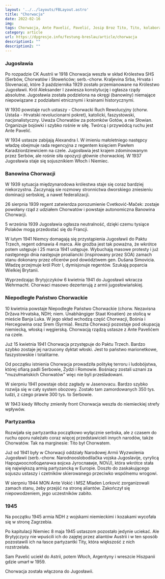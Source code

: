 ```yaml
---
layout: '../../layouts/FBLayout.astro'
title: "Chorwacja"
date: 2022-02-16
img: 
tags: Chorwacja, Ante Pavelić, Pavelić, Josip Broz Tito, Tito, kolaboracja, Jugosławia
category: article
url: https://dygresje.info/festung-breslau/article/chorwacja
description1: ""
description2: ""
---
```



<Europa />

### Jugosławia

Po rozpadzie CK Austrii w 1918 Chorwacja weszła w skład Królestwa SHS (Serbów, Chorwatów i Słoweńców; serb.-chorw. Kraljevina Srba, Hrvata i Slovenaca), które 3 października 1929 zostało przemianowane na Królestwo Jugosławii. Król Aleksander I zawiesza konstytucję i ogłasza rządy absolutne. Jugosławia została podzielona na okręgi (banowiny) niemające niepowiązane z podziałami etnicznymi i krainami historycznymi.

<SeeAlso txt="Jugosławia" url="/festung-breslau/article/jugoslawia" />
 
W 1930 powstaje ruch ustaszy - Chorwacki Ruch Rewolucyjny (chorw. Ustaša - Hrvatski revolucionarni pokret), katolicki, faszystowski, nacjonalistyczny. Uważa Chorwatów za potomków Gotów, a nie Słowian. Organizuje bojówki i szybko rośnie w siłę. Twórcą i przywódcą ruchu jest Ante Pavelić.

W 1934 ustasze zabijają Alexandra I. W imieniu małoletniego następcy władzę obejmuje rada regencyjna z regentem księciem Pawłem Karadziordziewiciem na czele. Jugosławia jest krajem zdominowanym przez Serbów, ale rośnie siła opozycji głównie chorwackiej. W 1937 Jugosławia staje się sojusznikiem Włoch i Niemiec.

### Banowina Chorwacji

W 1939 sytuacja międzynarodowa królestwa staje się coraz bardziej niekorzystna. Zaczynają sie rozmowy stronnictwa dworskiego zniesieniu dominacji serbskiej, a nawet federalizacji.

26 sierpnia 1939 regent zatwierdza porozumienie Cvetković-Maček: zostaje powołany rząd z udziałem Chorwatów i powstaje autonomiczna Banowina Chorwacji.

5 września 1939 Jugosławia ogłasza neutralność, dzięki czemu tysiące Polaków mogą przedostać się do Francji.

W lutym 1941 Niemcy domagają się przystąpienia Jugosławii do Paktu Trzech, regent odmawia 4 marca. Ale groźba jest tak poważna, że wkrótce potem ustępuje i 25 marca 1941 ustępuje. Wybuchają masowe protesty i już następnego dnia następuje proaliancki (inspirowany przez SOA) zamach stanu dokonany przez oficerów pod dowództwem gen. Dušana Simovicia. Władzę przejmuje król Piotr I, dymisjonuje regentów. Szukają poparcia Wielkiej Brytanii.

Wyprzedzając Brytyjczyków 6 kwietnia 1941 do Jugosławii wkracza Wehrmacht. Chorwaci masowo dezerterują z armii jugosłowiańskiej.

### Niepodległe Państwo Chorwackie

10 kwietnia powstaje Niepodległe Państwo Chorwackie (chorw. Nezavisna Država Hrvatska, NDH; niem. Unabhängiger Staat Kroatien) ze stolicą w mieście Banja Luka. W jego skład wchodzą część Chorwacji, Bośnia i Hercegowina oraz Srem (Syrmia). Reszta Chorwacji pozostaje pod okupacją niemiecką, włoską i węgierską. Chorwacją rządzą ustasze z Ante Pavelićem na czele.

Już 15 kwietnia 1941 Chorwacja przystępuje do Paktu Trzech. Bardzo szybko zostaje jej narzucony dyktat włoski. Jest to państwo marionetkowe, faszystowskie i totalitarne.

Od początku istnienia Chorwacja prowadziła politykę terroru i ludobójstwa, której ofiarą padli Serbowie, Żydzi i Romowie. Bośniacy zostali uznani za "muzułmańskich Chorwatów" więc nie byli prześladowani.

W sierpniu 1941 powstaje obóz zagłady w Jasenovacu. Bardzo szybko rozwija się w cały system obozowy. Zostało tam zamordowanych 350 tys. ludzi, z czego prawie 300 tys. to Serbowie.

W 1943 kiedy Włochy zmieniły front Chorwacja weszła do niemieckiej strefy wpływów.

### Partyzantka

Rozwijała się partyzantka początkowo wyłącznie serbska, ale z czasem do ruchu oporu należało coraz więcej przedstawicieli innych narodów, także Chorwatów. Tak na marginesie: Tito był Chorwatem.

Już od 1941 były w Chorwacji oddziały Narodowej Armii Wyzwolenia Jugosławii (serb.-chorw. Narodnooslobodilačka vojska Jugoslavije, cyrylicą Народноослободилачка војска Југославије, NOVJ), która wkrótce stała się największą armią partyzancką w Europie. Doszło do zaskakującego sojuszu ustaszy i czetników skierowanego przeciwko wspólnemu wrogowi.

W sierpniu 1944 MON Ante Vokić i MSZ Mladen Lorković zorganizowali zamach stanu, żeby przejść na stronę aliantów. Zakończył się niepowodzeniem, jego uczestników zabito.

### 1945

Na początku 1945 armia NDH z wojskami niemieckimi i kozakami wycofała się w stronę Zagrzebia.

Po kapitulacji Niemiec 8 maja 1945 ustaszom pozostało jedynie uciekać. Ale Brytyjczycy nie wpuścili ich do zajętej przez aliantów Austrii i w ten sposób pozostawili ich na łasce partyzantki Tity, która większość z nich rozstrzelała.

Sam Pavelić uciekł do Astrii, potem Włoch, Argentyny i wreszcie Hiszpanii gdzie umarł w 1959.

Chorwacja została włączona do Jugosławii.